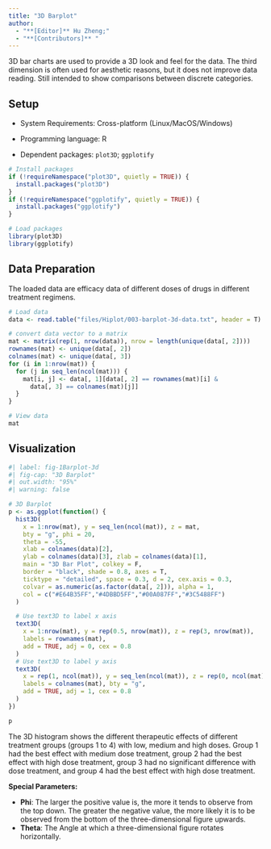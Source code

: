 ```yaml
---
title: "3D Barplot"
author:
  - "**[Editor]** Hu Zheng;"
  - "**[Contributors]** "
---
```


3D bar charts are used to provide a 3D look and feel for the data. The third dimension is often used for aesthetic reasons, but it does not improve data reading. Still intended to show comparisons between discrete categories.

## Setup

-   System Requirements: Cross-platform (Linux/MacOS/Windows)

-   Programming language: R

-   Dependent packages: `plot3D`; `ggplotify`

```r
# Install packages
if (!requireNamespace("plot3D", quietly = TRUE)) {
  install.packages("plot3D")
}
if (!requireNamespace("ggplotify", quietly = TRUE)) {
  install.packages("ggplotify")
}

# Load packages
library(plot3D)
library(ggplotify)
```

## Data Preparation

The loaded data are efficacy data of different doses of drugs in different treatment regimens.

```r
# Load data
data <- read.table("files/Hiplot/003-barplot-3d-data.txt", header = T)

# convert data vector to a matrix
mat <- matrix(rep(1, nrow(data)), nrow = length(unique(data[, 2])))
rownames(mat) <- unique(data[, 2])
colnames(mat) <- unique(data[, 3])
for (i in 1:nrow(mat)) {
  for (j in seq_len(ncol(mat))) {
    mat[i, j] <- data[, 1][data[, 2] == rownames(mat)[i] &
      data[, 3] == colnames(mat)[j]]
  }
}

# View data
mat
```

## Visualization

```r
#| label: fig-1Barplot-3d
#| fig-cap: "3D Barplot"
#| out.width: "95%"
#| warning: false

# 3D Barplot
p <- as.ggplot(function() {
  hist3D(
    x = 1:nrow(mat), y = seq_len(ncol(mat)), z = mat,
    bty = "g", phi = 20,
    theta = -55,
    xlab = colnames(data)[2],
    ylab = colnames(data)[3], zlab = colnames(data)[1],
    main = "3D Bar Plot", colkey = F,
    border = "black", shade = 0.8, axes = T,
    ticktype = "detailed", space = 0.3, d = 2, cex.axis = 0.3,
    colvar = as.numeric(as.factor(data[, 2])), alpha = 1,
    col = c("#E64B35FF","#4DBBD5FF","#00A087FF","#3C5488FF")
  )

  # Use text3D to label x axis
  text3D(
    x = 1:nrow(mat), y = rep(0.5, nrow(mat)), z = rep(3, nrow(mat)),
    labels = rownames(mat),
    add = TRUE, adj = 0, cex = 0.8
  )
  # Use text3D to label y axis
  text3D(
    x = rep(1, ncol(mat)), y = seq_len(ncol(mat)), z = rep(0, ncol(mat)),
    labels = colnames(mat), bty = "g",
    add = TRUE, adj = 1, cex = 0.8
  )
})

p
```

The 3D histogram shows the different therapeutic effects of different treatment groups (groups 1 to 4) with low, medium and high doses. Group 1 had the best effect with medium dose treatment, group 2 had the best effect with high dose treatment, group 3 had no significant difference with dose treatment, and group 4 had the best effect with high dose treatment.

::: callout-tip
**Special Parameters: **

- **Phi**: The larger the positive value is, the more it tends to observe from the top down. The greater the negative value, the more likely it is to be observed from the bottom of the three-dimensional figure upwards.
- **Theta**: The Angle at which a three-dimensional figure rotates horizontally.
:::


